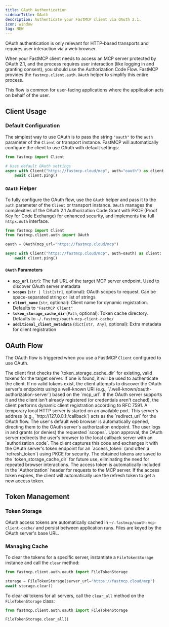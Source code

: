 ```yaml
---
title: OAuth Authentication
sidebarTitle: OAuth
description: Authenticate your FastMCP client via OAuth 2.1.
icon: window
tag: NEW
---
```



<VersionBadge version="2.6.0" />

<Tip>
OAuth authentication is only relevant for HTTP-based transports and requires user interaction via a web browser.
</Tip>

When your FastMCP client needs to access an MCP server protected by OAuth 2.1, and the process requires user interaction (like logging in and granting consent), you should use the Authorization Code Flow. FastMCP provides the `fastmcp.client.auth.OAuth` helper to simplify this entire process.

This flow is common for user-facing applications where the application acts on behalf of the user.

## Client Usage


### Default Configuration

The simplest way to use OAuth is to pass the string `"oauth"` to the `auth` parameter of the `Client` or transport instance. FastMCP will automatically configure the client to use OAuth with default settings:

```python {4}
from fastmcp import Client

# Uses default OAuth settings
async with Client("https://fastmcp.cloud/mcp", auth="oauth") as client:
    await client.ping()
```


### `OAuth` Helper

To fully configure the OAuth flow, use the `OAuth` helper and pass it to the `auth` parameter of the `Client` or transport instance. `OAuth` manages the complexities of the OAuth 2.1 Authorization Code Grant with PKCE (Proof Key for Code Exchange) for enhanced security, and implements the full `httpx.Auth` interface.

```python {2, 4, 6}
from fastmcp import Client
from fastmcp.client.auth import OAuth

oauth = OAuth(mcp_url="https://fastmcp.cloud/mcp")

async with Client("https://fastmcp.cloud/mcp", auth=oauth) as client:
    await client.ping()
```

#### `OAuth` Parameters

- **`mcp_url`** (`str`): The full URL of the target MCP server endpoint. Used to discover OAuth server metadata
- **`scopes`** (`str | list[str]`, optional): OAuth scopes to request. Can be space-separated string or list of strings
- **`client_name`** (`str`, optional): Client name for dynamic registration. Defaults to `"FastMCP Client"`
- **`token_storage_cache_dir`** (`Path`, optional): Token cache directory. Defaults to `~/.fastmcp/oauth-mcp-client-cache/`
- **`additional_client_metadata`** (`dict[str, Any]`, optional): Extra metadata for client registration


## OAuth Flow

The OAuth flow is triggered when you use a FastMCP `Client` configured to use OAuth.

<Steps>
<Step title="Token Check">
The client first checks the `token_storage_cache_dir` for existing, valid tokens for the target server. If one is found, it will be used to authenticate the client.
</Step>
<Step title="OAuth Server Discovery">
If no valid tokens exist, the client attempts to discover the OAuth server's endpoints using a well-known URI (e.g., `/.well-known/oauth-authorization-server`) based on the `mcp_url`.
</Step>
<Step title="Dynamic Client Registration">
If the OAuth server supports it and the client isn't already registered (or credentials aren't cached), the client performs dynamic client registration according to RFC 7591.
</Step>
<Step title="Local Callback Server">
A temporary local HTTP server is started on an available port. This server's address (e.g., `http://127.0.0.1:<port>/callback`) acts as the `redirect_uri` for the OAuth flow.
</Step>
<Step title="Browser Interaction">
The user's default web browser is automatically opened, directing them to the OAuth server's authorization endpoint. The user logs in and grants (or denies) the requested `scopes`.
</Step>
<Step title="Authorization Code & Token Exchange">
Upon approval, the OAuth server redirects the user's browser to the local callback server with an `authorization_code`. The client captures this code and exchanges it with the OAuth server's token endpoint for an `access_token` (and often a `refresh_token`) using PKCE for security.
</Step>
<Step title="Token Caching">
The obtained tokens are saved to the `token_storage_cache_dir` for future use, eliminating the need for repeated browser interactions.
</Step> 
<Step title="Authenticated Requests">
The access token is automatically included in the `Authorization` header for requests to the MCP server. 
</Step>
<Step title="Refresh Token">
If the access token expires, the client will automatically use the refresh token to get a new access token.
</Step>
</Steps>

## Token Management

### Token Storage

OAuth access tokens are automatically cached in `~/.fastmcp/oauth-mcp-client-cache/` and persist between application runs. Files are keyed by the OAuth server's base URL.

### Managing Cache

To clear the tokens for a specific server, instantiate a `FileTokenStorage` instance and call the `clear` method:

```python
from fastmcp.client.auth.oauth import FileTokenStorage

storage = FileTokenStorage(server_url="https://fastmcp.cloud/mcp")
await storage.clear()
```

To clear *all* tokens for all servers, call the `clear_all` method on the `FileTokenStorage` class:

```python
from fastmcp.client.auth.oauth import FileTokenStorage

FileTokenStorage.clear_all()
```
